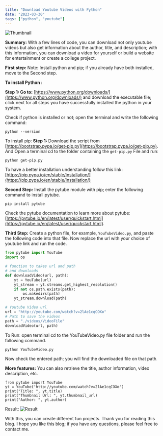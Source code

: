 ```yaml
---
title: "Download Youtube Videos with Python"
date: "2023-03-30"
tags: ["python", "youtube"]
---
```


![Thumbnail]("./images/youtube.jpg")

**Summary:**
With a few lines of code, you can download not only youtube videos but also get information about the author, title, and description; with this information, you can download a video for yourself or build a website for entertainment or create a college project.

**First step:**
Note: Install python and pip; if you already have both installed, move to the Second step.

**To install Python :**

**Step 1: Go to:** [https://www.python.org/downloads/](https://www.python.org/downloads/) and download the executable file; click next for all steps you have successfully installed the python in your system.

Check if python is installed or not; open the terminal and write the following command:

```shell
python --version
```

To install pip:
**Step 1:** Download the script from [https://bootstrap.pypa.io/get-pip.py](https://bootstrap.pypa.io/get-pip.py). And Open a terminal cd to the folder containing the `get-pip.py` File and run:

```shell
python get-pip.py
```

To have a better installation understanding follow this link:
[https://pip.pypa.io/en/stable/installation/](https://pip.pypa.io/en/stable/installation/)

**Second Step:**
Install the pytube module with pip; enter the following command to install pytube.

```shell
pip install pytube
```

Check the pytube documentation to learn more about pytube: [https://pytube.io/en/latest/user/quickstart.html](https://pytube.io/en/latest/user/quickstart.html).

**Third Step:**
Create a python file, for example, `YouTubeVideo.py`, and paste the following code into that file. Now replace the url with your choice of youtube link and run the code.

```python
from pytube import YouTube
import os

# function to takes url and path
# and downloads
def downloadVideo(url, path):
    yt = YouTube(url)
    yt_stream = yt.streams.get_highest_resolution()
    if not os.path.exists(path):
        os.makedirs(path)
    yt_stream.download(path)

# Youtube Video url
url = "http://youtube.com/watch?v=2lAe1cqCOXo"
# Path to save the videos
path = "./videos/VideoFile"
downloadVideo(url, path)
```

To Run: open terminal cd to the YouTubeVideo.py file folder and run the following command.

```shell
python YouTubeVideo.py
```

Now check the entered path; you will find the downloaded file on that path.

**More features:**
You can also retrieve the title, author information, video description, etc.

```shell
from pytube import YouTube
yt = YouTube('http://youtube.com/watch?v=2lAe1cqCOXo')
print("Title: ", yt.title)
print("Thumbnail Url: ", yt.thumbnail_url)
print("Author: ", yt.author)
```

Result:
![Result]("./images/result.jpg")

With this, you can create different fun projects. Thank you for reading this blog. I hope you like this blog; if you have any questions, please feel free to contact me.
